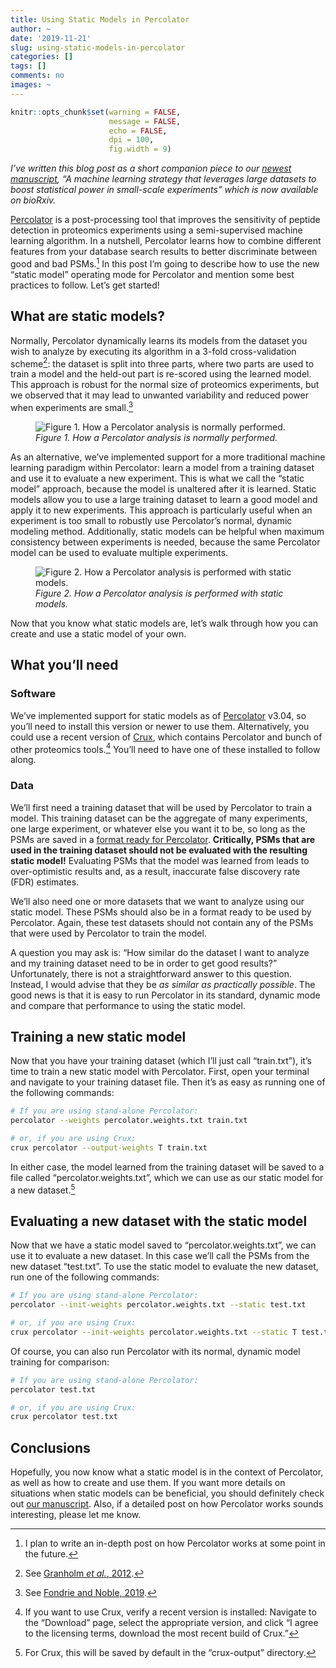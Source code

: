 ```yaml
---
title: Using Static Models in Percolator
author: ~
date: '2019-11-21'
slug: using-static-models-in-percolator
categories: []
tags: []
comments: no
images: ~
---
```


```r
knitr::opts_chunk$set(warning = FALSE, 
                      message = FALSE, 
                      echo = FALSE,
                      dpi = 100,
                      fig.width = 9)

```

*I've written this blog post as a short companion piece to our [newest manuscript](https://doi.org/10.1101/849331), "A machine learning strategy that leverages large datasets to boost statistical power in small-scale experiments" which is now available on bioRxiv.*

[Percolator](http://percolator.ms) is a post-processing tool that improves the sensitivity of peptide detection in proteomics experiments using a semi-supervised machine learning algorithm. In a nutshell, Percolator learns how to combine different features from your database search results to better discriminate between good and bad PSMs.[^1] In this post I'm going to describe how to use the new "static model" operating mode for Percolator and mention some best practices to follow. Let's get started!

[^1]: I plan to write an in-depth post on how Percolator works at some point in the future.


## What are static models?
Normally, Percolator dynamically learns its models from the dataset you wish to analyze by executing its algorithm in a 3-fold cross-validation scheme[^2]: the dataset is split into three parts, where two parts are used to train a model and the held-out part is re-scored using the learned model. This approach is robust for the normal size of proteomics experiments, but we observed that it may lead to unwanted variability and reduced power when experiments are small.[^3]

[^2]: See [Granholm *et al.*, 2012](https://doi.org/10.1186/1471-2105-13-S16-S3).
[^3]: See [Fondrie and Noble, 2019](https://doi.org/10.1101/849331).

![*Figure 1. How a Percolator analysis is normally performed.*](/images/std_percolator.svg)  

As an alternative, we've implemented support for a more traditional machine learning paradigm within Percolator: learn a model from a training dataset and use it to evaluate a new experiment. This is what we call the "static model" approach, because the model is unaltered after it is learned. Static models allow you to use a large training dataset to learn a good model and apply it to new experiments. This approach is particularly useful when an experiment is too small to robustly use Percolator's normal, dynamic modeling method. Additionally, static models can be helpful when maximum consistency between experiments is needed, because the same Percolator model can be used to evaluate multiple experiments. 

![*Figure 2. How a Percolator analysis is performed with static models.*](/images/static_percolator.svg)

Now that you know what static models are, let's walk through how you can create and use a static model of your own.

## What you'll need

### Software
We've implemented support for static models as of [Percolator](http://percolator.ms) v3.04, so you'll need to install this version or newer to use them. Alternatively, you could use a recent version of [Crux](http://crux.ms), which contains Percolator and bunch of other proteomics tools.[^4] You'll need to have one of these installed to follow along.

[^4]: If you want to use Crux, verify a recent version is installed: Navigate to the "Download" page, select the appropriate version, and click "I agree to the licensing terms, download the most recent build of Crux."

### Data
We'll first need a training dataset that will be used by Percolator to train a model. This training dataset can be the aggregate of many experiments, one large experiment, or whatever else you want it to be, so long as the PSMs are saved in a [format ready for Percolator](https://github.com/percolator/percolator/wiki/Interface). **Critically, PSMs that are used in the training dataset should not be evaluated with the resulting static model!** Evaluating PSMs that the model was learned from leads to over-optimistic results and, as a result, inaccurate false discovery rate (FDR) estimates.

We'll also need one or more datasets that we want to analyze using our static model. These PSMs should also be in a format ready to be used by Percolator. Again, these test datasets should not contain any of the PSMs that were used by Percolator to train the model.

A question you may ask is: "How similar do the dataset I want to analyze and my training dataset need to be in order to get good results?" Unfortunately, there is not a straightforward answer to this question. Instead, I would advise that they be *as similar as practically possible*. The good news is that it is easy to run Percolator in its standard, dynamic mode and compare that performance to using the static model.

## Training a new static model  
Now that you have your training dataset (which I'll just call "train.txt"), it's time to train a new static model with Percolator. First, open your terminal and navigate to your training dataset file. Then it's as easy as running one of the following commands:

```bash
# If you are using stand-alone Percolator:
percolator --weights percolator.weights.txt train.txt

# or, if you are using Crux:
crux percolator --output-weights T train.txt
```

In either case, the model learned from the training dataset will be saved to a file called "percolator.weights.txt", which we can use as our static model for a new dataset.[^5]

[^5]: For Crux, this will be saved by default in the "crux-output" directory.

## Evaluating a new dataset with the static model
Now that we have a static model saved to "percolator.weights.txt", we can use it to evaluate a new dataset. In this case we'll call the PSMs from the new dataset "test.txt". To use the static model to evaluate the new dataset, run one of the following commands:

```bash
# If you are using stand-alone Percolator:
percolator --init-weights percolator.weights.txt --static test.txt

# or, if you are using Crux:
crux percolator --init-weights percolator.weights.txt --static T test.txt
```

Of course, you can also run Percolator with its normal, dynamic model training for comparison:
```bash
# If you are using stand-alone Percolator:
percolator test.txt

# or, if you are using Crux:
crux percolator test.txt
```

## Conclusions
Hopefully, you now know what a static model is in the context of Percolator, as well as how to create and use them. If you want more details on situations when static models can be beneficial, you should definitely check out [our manuscript](https://doi.org/10.1101/849331). Also, if a detailed post on how Percolator works sounds interesting, please let me know.
